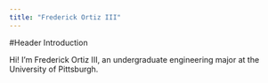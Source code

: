 ```yaml
---
title: "Frederick Ortiz III"
---
```


#Header Introduction

Hi! I'm Frederick Ortiz III, an undergraduate engineering major at the University of Pittsburgh. 